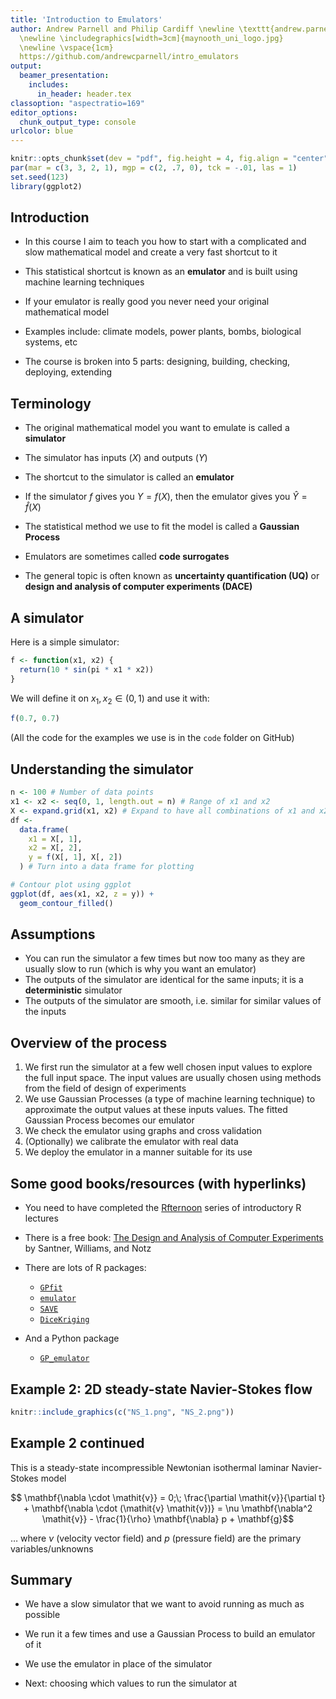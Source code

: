 ```yaml
---
title: 'Introduction to Emulators'
author: Andrew Parnell and Philip Cardiff \newline \texttt{andrew.parnell@mu.ie}   \newline \vspace{1cm}
  \newline \includegraphics[width=3cm]{maynooth_uni_logo.jpg}
  \newline \vspace{1cm}
  https://github.com/andrewcparnell/intro_emulators
output:
  beamer_presentation:
    includes:
      in_header: header.tex
classoption: "aspectratio=169"
editor_options: 
  chunk_output_type: console
urlcolor: blue
---
```


```r
knitr::opts_chunk$set(dev = "pdf", fig.height = 4, fig.align = "center")
par(mar = c(3, 3, 2, 1), mgp = c(2, .7, 0), tck = -.01, las = 1)
set.seed(123)
library(ggplot2)
```

## Introduction

- In this course I aim to teach you how to start with a complicated and slow mathematical model and create a very fast shortcut to it

- This statistical shortcut is known as an __emulator__ and is built using machine learning techniques

- If your emulator is really good you never need your original mathematical model

- Examples include: climate models, power plants, bombs, biological systems, etc

- The course is broken into 5 parts: designing, building, checking, deploying, extending

## Terminology

- The original mathematical model you want to emulate is called a __simulator__

- The simulator has inputs ($X$) and outputs ($Y$)

- The shortcut to the simulator is called an __emulator__

- If the simulator $f$ gives you $Y = f(X)$, then the emulator gives you $\hat{Y} = \hat{f}(X)$

- The statistical method we use to fit the model is called a __Gaussian Process__

- Emulators are sometimes called __code surrogates__

- The general topic is often known as __uncertainty quantification (UQ)__ or __design and analysis of computer experiments (DACE)__

## A simulator

Here is a simple simulator:

```r
f <- function(x1, x2) {
  return(10 * sin(pi * x1 * x2))
}
```

We will define it on $x_1, x_2 \in (0,1)$ and use it with:

```r
f(0.7, 0.7)
```

(All the code for the examples we use is in the `code` folder on GitHub)

## Understanding the simulator

```r
n <- 100 # Number of data points
x1 <- x2 <- seq(0, 1, length.out = n) # Range of x1 and x2
X <- expand.grid(x1, x2) # Expand to have all combinations of x1 and x2
df <-
  data.frame(
    x1 = X[, 1],
    x2 = X[, 2],
    y = f(X[, 1], X[, 2])
  ) # Turn into a data frame for plotting

# Contour plot using ggplot
ggplot(df, aes(x1, x2, z = y)) +
  geom_contour_filled()
```

## Assumptions

  - You can run the simulator a few times but now too many as they are usually slow to run (which is why you want an emulator)
  - The outputs of the simulator are identical for the same inputs; it is a __deterministic__ simulator
  - The outputs of the simulator are smooth, i.e. similar for similar values of the inputs

## Overview of the process

 1. We first run the simulator at a few well chosen input values to explore the full input space. The input values are usually chosen using methods from the field of design of experiments
 1. We use Gaussian Processes (a type of machine learning technique) to approximate the output values at these inputs values. The fitted Gaussian Process becomes our emulator
 1. We check the emulator using graphs and cross validation
 1. (Optionally) we calibrate the emulator with real data
 1. We deploy the emulator in a manner suitable for its use
 
## Some good books/resources (with hyperlinks)

- You need to have completed the [Rfternoon](https://andrewcparnell.github.io/Rfternoon/) series of introductory R lectures

- There is a free book: [The Design and Analysis of Computer Experiments](https://www.asc.ohio-state.edu/santner.1/TJS-BJW-WIN/master-driver.pdf) by Santner, Williams, and Notz

- There are lots of R packages: 

    - [`GPfit`](https://cran.r-project.org/web/packages/GPfit/index.html)
    - [`emulator`](https://cran.r-project.org/web/packages/emulator/index.html)
    - [`SAVE`](https://cran.r-project.org/web/packages/SAVE/index.html)
    - [`DiceKriging`](https://cran.r-project.org/web/packages/DiceKriging/index.html)
    
- And a Python package

    - [`GP_emulator`](https://gp-emulator.readthedocs.io/en/latest/)
    
## Example 2: 2D steady-state Navier-Stokes flow

```r
knitr::include_graphics(c("NS_1.png", "NS_2.png"))
```

## Example 2 continued

This is a steady-state incompressible Newtonian isothermal laminar Navier-Stokes model

$$ \mathbf{\nabla \cdot \mathit{v}} = 0;\; \frac{\partial \mathit{v}}{\partial t} + \mathbf{\nabla \cdot (\mathit{v} \mathit{v})} = \nu \mathbf{\nabla^2 \mathit{v}} - \frac{1}{\rho} \mathbf{\nabla} p + \mathbf{g}$$

... where $\nu$ (velocity vector field) and $p$ (pressure field) are the primary variables/unknowns

## Summary

- We have a slow simulator that we want to avoid running as much as possible

- We run it a few times and use a Gaussian Process to build an emulator of it

- We use the emulator in place of the simulator 

- Next: choosing which values to run the simulator at
